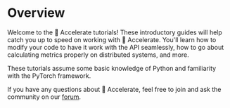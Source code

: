 <!--Copyright 2022 The HuggingFace Team. All rights reserved.

Licensed under the Apache License, Version 2.0 (the "License"); you may not use this file except in compliance with
the License. You may obtain a copy of the License at

http://www.apache.org/licenses/LICENSE-2.0

Unless required by applicable law or agreed to in writing, software distributed under the License is distributed on
an "AS IS" BASIS, WITHOUT WARRANTIES OR CONDITIONS OF ANY KIND, either express or implied. See the License for the
specific language governing permissions and limitations under the License.
-->

# Overview

Welcome to the 🤗 Accelerate tutorials! These introductory guides will help catch you up to speed on working with 🤗 Accelerate.
You'll learn how to modify your code to have it work with the API seamlessly, how to go about calculating metrics properly on distributed systems,
and more. 

These tutorials assume some basic knowledge of Python and familiarity with the PyTorch framework.

If you have any questions about 🤗 Accelerate, feel free to join and ask the community on our [forum](https://discuss.huggingface.co/c/accelerate/18).